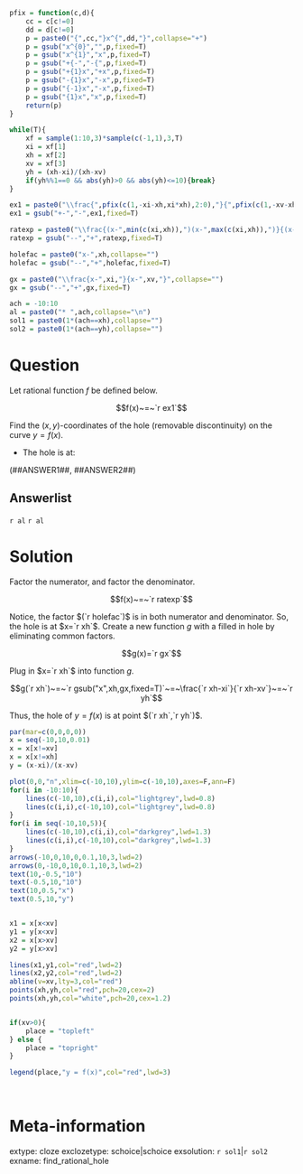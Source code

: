 ```r
pfix = function(c,d){
    cc = c[c!=0]
    dd = d[c!=0]
    p = paste0("{",cc,"}x^{",dd,"}",collapse="+")
    p = gsub("x^{0}","",p,fixed=T)
    p = gsub("x^{1}","x",p,fixed=T)
    p = gsub("+{-","-{",p,fixed=T)
    p = gsub("+{1}x","+x",p,fixed=T)
    p = gsub("-{1}x","-x",p,fixed=T)
    p = gsub("{-1}x","-x",p,fixed=T)
    p = gsub("{1}x","x",p,fixed=T)
    return(p)
}

while(T){
    xf = sample(1:10,3)*sample(c(-1,1),3,T)
    xi = xf[1]
    xh = xf[2]
    xv = xf[3]
    yh = (xh-xi)/(xh-xv)
    if(yh%%1==0 && abs(yh)>0 && abs(yh)<=10){break}
}

ex1 = paste0("\\frac{",pfix(c(1,-xi-xh,xi*xh),2:0),"}{",pfix(c(1,-xv-xh,xv*xh),2:0),"}",collapse="")
ex1 = gsub("+-","-",ex1,fixed=T)

ratexp = paste0("\\frac{(x-",min(c(xi,xh)),")(x-",max(c(xi,xh)),")}{(x-",min(c(xv,xh)),")(x-",max(c(xv,xh)),")}",collapse="")
ratexp = gsub("--","+",ratexp,fixed=T)

holefac = paste0("x-",xh,collapse="")
holefac = gsub("--","+",holefac,fixed=T)

gx = paste0("\\frac{x-",xi,"}{x-",xv,"}",collapse="")
gx = gsub("--","+",gx,fixed=T)

ach = -10:10
al = paste0("* ",ach,collapse="\n")
sol1 = paste0(1*(ach==xh),collapse="")
sol2 = paste0(1*(ach==yh),collapse="")


```

Question
========

Let rational function $f$ be defined below.

$$f(x)~=~`r ex1`$$

Find the $(x,y)$-coordinates of the hole (removable discontinuity) on the curve $y=f(x)$.

* The hole is at:

(##ANSWER1##, ##ANSWER2##)

Answerlist
--------

`r al`
`r al`



Solution
========

Factor the numerator, and factor the denominator.

$$f(x)~=~`r ratexp`$$

Notice, the factor $(`r holefac`)$ is in both numerator and denominator. So, the hole is at $x=`r xh`$. Create a new function $g$ with a filled in hole by eliminating common factors.

$$g(x)=`r gx`$$

Plug in $x=`r xh`$ into function $g$.

$$g(`r xh`)~=~`r gsub("x",xh,gx,fixed=T)`~=~\frac{`r xh-xi`}{`r xh-xv`}~=~`r yh`$$

Thus, the hole of $y=f(x)$ is at point $(`r xh`,`r yh`)$.

```r
par(mar=c(0,0,0,0))
x = seq(-10,10,0.01)
x = x[x!=xv]
x = x[x!=xh]
y = (x-xi)/(x-xv)

plot(0,0,"n",xlim=c(-10,10),ylim=c(-10,10),axes=F,ann=F)
for(i in -10:10){
    lines(c(-10,10),c(i,i),col="lightgrey",lwd=0.8)
    lines(c(i,i),c(-10,10),col="lightgrey",lwd=0.8)
}
for(i in seq(-10,10,5)){
    lines(c(-10,10),c(i,i),col="darkgrey",lwd=1.3)
    lines(c(i,i),c(-10,10),col="darkgrey",lwd=1.3)
}
arrows(-10,0,10,0,0.1,10,3,lwd=2)
arrows(0,-10,0,10,0.1,10,3,lwd=2)
text(10,-0.5,"10")
text(-0.5,10,"10")
text(10,0.5,"x")
text(0.5,10,"y")


x1 = x[x<xv]
y1 = y[x<xv]
x2 = x[x>xv]
y2 = y[x>xv]

lines(x1,y1,col="red",lwd=2)
lines(x2,y2,col="red",lwd=2)
abline(v=xv,lty=3,col="red")
points(xh,yh,col="red",pch=20,cex=2)
points(xh,yh,col="white",pch=20,cex=1.2)


if(xv>0){
    place = "topleft"
} else {
    place = "topright"
}

legend(place,"y = f(x)",col="red",lwd=3)

```
\

Meta-information
============
extype: cloze
exclozetype: schoice|schoice
exsolution: `r sol1`|`r sol2`
exname: find_rational_hole